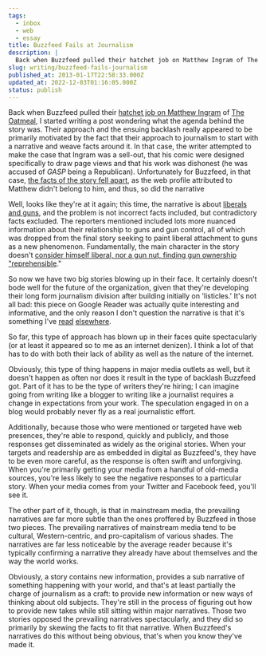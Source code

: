 ```yaml
---
tags:
  - inbox
  - web
  - essay
title: Buzzfeed Fails at Journalism
description: |
  Back when Buzzfeed pulled their hatchet job on Matthew Ingram of The Oatmeal, I started writing a post wondering what the agenda behind the story was. Their approach and the ensuing backlash really appeared to be primarily motivated by the fact that their approach to journalism to start with a narrative and weave facts around \[…]
slug: writing/buzzfeed-fails-journalism
published_at: 2013-01-17T22:58:33.000Z
updated_at: 2022-12-03T01:16:05.000Z
status: publish
---
```

Back when Buzzfeed pulled their [hatchet job on Matthew Ingram](http://www.buzzfeed.com/jackstuef/the-secrets-of-the-internets-most-beloved-viral-m "The Secrets Of The Internet's Most Beloved Viral Marketer") of [The Oatmeal](http://theoatmeal.com/ "The Oatmeal"), I started writing a post wondering what the agenda behind the story was. Their approach and the ensuing backlash really appeared to be primarily motivated by the fact that their approach to journalism to start with a narrative and weave facts around it. In that case, the writer attempted to make the case that Ingram was a sell-out, that his comic were designed specifically to draw page views and that his work was dishonest (he was accused of *GASP* being a Republican). Unfortunately for Buzzfeed, in that case, [the facts of the story fell apart](http://theoatmeal.com/blog/jack_stuef "Jack Stuef gets ripped a new one"), as the web profile attributed to Matthew didn't belong to him, and thus, so did the narrative

Well, looks like they're at it again; this time, the narrative is about [liberals and guns](http://www.buzzfeed.com/mckaycoppins/how-gun-culture-won-over-liberals "How Gun Culture Won Over Liberals"), and the problem is not incorrect facts included, but contradictory facts excluded. The reporters mentioned included lots more nuanced information about their relationship to guns and gun control, all of which was dropped from the final story seeking to paint liberal attachment to guns as a new phenomenon. Fundamentally, the main character in the story doesn't [consider himself liberal, nor a gun nut, finding gun ownership "reprehensible](http://www.thewrap.com/media/column-post/buzzfeed-story-gun-toting-journalists-infuriates-reporters-73451 "BuzzFeed Story on Gun-Toting Journalists Infuriates Reporters (Updated)")."

So now we have two big stories blowing up in their face. It certainly doesn't bode well for the future of the organization, given that they're developing their long form journalism division after building initially on 'listicles.' It's not all bad: this piece on Google Reader was actually quite interesting and informative, and the only reason I don't question the narrative is that it's something I've [read](http://www.businessinsider.com/how-google-ruined-google-reader-2012-12 "How Google Ruined Its First True Social Network") [elsewhere](http://www.theatlantic.com/technology/archive/2012/12/precisely-how-google-killed-google-reader/266049/ "Precisely How Google Killed Google Reader").

So far, this type of approach has blown up in their faces quite spectacularly (or at least it appeared so to me as an internet denizen). I think a lot of that has to do with both their lack of ability as well as the nature of the internet.

Obviously, this type of thing happens in major media outlets as well, but it doesn't happen as often nor does it result in the type of backlash Buzzfeed got. Part of it has to be the type of writers they're hiring; I can imagine going from writing like a blogger to writing like a journalist requires a change in expectations from your work. The speculation engaged in on a blog would probably never fly as a real journalistic effort.

Additionally, because those who were mentioned or targeted have web presences, they're able to respond, quickly and publicly, and those responses get disseminated as widely as the original stories. When your targets and readership are as embedded in digital as Buzzfeed's, they have to be even more careful, as the response is often swift and unforgiving. When you're primarily getting your media from a handful of old-media sources, you're less likely to see the negative responses to a particular story. When your media comes from your Twitter and Facebook feed, you'll see it.

The other part of it, though, is that in mainstream media, the prevailing narratives are far more subtle than the ones proffered by Buzzfeed in those two pieces. The prevailing narratives of mainstream media tend to be cultural, Western-centric, and pro-capitalism of various shades. The narratives are far less noticeable by the average reader because it's typically confirming a narrative they already have about themselves and the way the world works.

Obviously, a story contains new information, provides a sub narrative of something happening with your world, and that's at least partially the charge of journalism as a craft: to provide new information or new ways of thinking about old subjects. They're still in the process of figuring out how to provide new takes while still sitting within major narratives. Those two stories opposed the prevailing narratives spectacularly, and they did so primarily by skewing the facts to fit that narrative. When Buzzfeed's narratives do this without being obvious, that's when you know they've made it.
